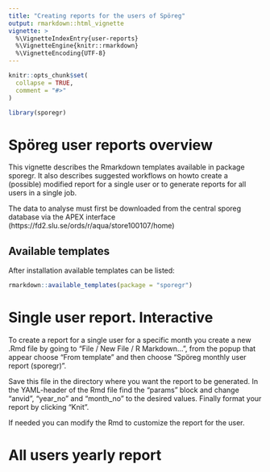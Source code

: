 ```yaml
---
title: "Creating reports for the users of Spöreg"
output: rmarkdown::html_vignette
vignette: >
  %\VignetteIndexEntry{user-reports}
  %\VignetteEngine{knitr::rmarkdown}
  %\VignetteEncoding{UTF-8}
---
```


```r
knitr::opts_chunk$set(
  collapse = TRUE,
  comment = "#>"
)
```

```r
library(sporegr)
```

# Spöreg user reports overview

This vignette describes the Rmarkdown templates available in package sporegr.
It also describes suggested workflows on howto create a (possible) modified
report for a single user or to generate reports for all users in a single job.

The data to analyse must first be downloaded from the central sporeg database
via the APEX interface (https://fd2.slu.se/ords/r/aqua/store100107/home)

## Available templates
After installation available templates can be listed:
```r
rmarkdown::available_templates(package = "sporegr")
```
# Single user report. Interactive
To create a report for a single user for a specific month you create a new .Rmd file
by going to "File / New File / R Markdown...", from the popup that appear choose "From template"
and then choose "Spöreg monthly user report (sporegr)".

Save this file in the directory where you want the report to be generated.  In the YAML-header of
the Rmd file find the "params" block and change "anvid", "year_no" and "month_no" to the desired
values. Finally format your report by clicking "Knit".

If needed you can modify the Rmd to customize the report for the user.


# All users yearly report
